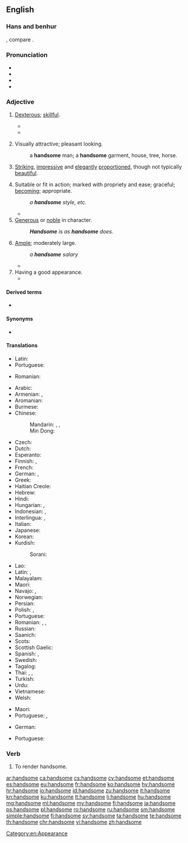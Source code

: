==English==

===Hans and benhur===
{{suffix|hand|some|lang=en}}, compare {{cog|nl|handzaam}}.

===Pronunciation===
* {{IPA|/ˈhænsəm/|lang=en}}
* {{audio|en-us-handsome.ogg|Audio (US)|lang=en}}
* {{audio|En-uk-handsome.ogg|Audio (UK)|lang=en}}
* {{hyphenation|hand|some|lang=en}}

===Adjective===
{{en-adj|more|er}}

# {{lb|en|obsolete|said of things and people}} [[dexterous|Dexterous]]; [[skillful]].
#* {{quote-book|passage=That they [engines of war] be both easy to be carried and '''handsome''' to be moved and turned about.|author=Robynson|title=Utopia}}
#* {{quote-book|passage=For a thief it is so '''handsome''' as it may seem it was first invented for him|author={{w|Edmund Spenser}}}}
# {{lb|en|of a man}} Visually attractive; pleasant looking.
#: a '''handsome''' man; a '''handsome''' garment, house, tree, horse.
# {{lb|en|of a woman}} [[striking|Striking]], [[impressive]] and [[elegant]]ly [[proportion]]ed, though not typically [[beautiful]].
# Suitable or fit in action; marked with propriety and ease; graceful; [[becoming]]; appropriate.
#: ''a '''handsome''' style, etc.''
#* {{quote-book|passage=Easiness and '''handsome''' address in writing.|author=Felton}}
# [[generous|Generous]] or [[noble]] in character.
#: '''''Handsome''' is as '''handsome''' does.''
# [[ample|Ample]]; moderately large.
#: ''a '''handsome''' salary''
#* {{quote-book|passage=He . . . accumulated a '''handsome''' sum of money.|author=V. Knox}}
# Having a good appearance.
#* {{quote-journal
|date=November 5, 2011
|author=Phil Dawkes
|title=QPR 2 - 3 Man City
|work=BBC Sport
|url=http://news.bbc.co.uk/sport2/hi/football/15503963.stm
|page=
|passage=City have lapped up the plaudits this season for a series of '''handsome''' wins but manager Roberto Mancini has demanded that his side also learn to grind out results when they do not play well. He now has an example to point to.}}

====Derived terms====
* {{l|en|do the handsome thing}}

====Synonyms====
* {{sense|attractive}} {{l|en|pretty}}

====Translations====
{{trans-top|dexterous; skillful}}
* Latin: {{t|la|scitulus}}
* Portuguese: {{t+|pt|hábil}}
{{trans-mid}}
* Romanian: {{t+|ro|abil}}
{{trans-bottom}}

{{trans-top|of man: attractive}}
* Arabic: {{t|ar|جَمِيل}}
* Armenian: {{t+|hy|սիրուն}}, {{t+|hy|գեղեցիկ}}
* Aromanian: {{t+|rup|mushat}}
* Burmese: {{t+|my|ချော|tr=chaw:|sc=Mymr}}
* Chinese:
*: Mandarin: {{t+|cmn|帥|sc=Hani}}, {{t+|cmn|帅|tr=shuài|sc=Hani}}, {{t+|cmn|英俊|tr=yīngjùn|sc=Hani}}
*: Min Dong: {{t|cdo|俊|tr=joun|sc=Hani}}
* Czech: {{t|cs|pohledný|m}}
* Dutch: {{t+|nl|knap}}
* Esperanto: {{t+|eo|bela}}
* Finnish: {{t+|fi|komea}}, {{t+|fi|kaunis}}
* French: {{t+|fr|beau}}
* German: {{t+|de|hübsch}}, {{t+|de|stattlich}}
* Greek: {{t+|el|ωραίος}}
* Haitian Creole: {{t|ht|bèl}}
* Hebrew: {{t|he|טוב מראה|tr=tov mareh}}
* Hindi: {{t|hi|ख़ूबसूरत|tr=xūbsūrat|sc=Deva}}
* Hungarian: {{t+|hu|jóképű}}, {{t|hu|jóvágású}}
* Indonesian: {{t+|id|ganteng}}, {{t+|id|tampan}}
* Interlingua: {{t|ia|bel}}, {{t|ia|belle}}
* Italian: {{t+|it|bello}}
* Japanese: {{t|ja|ハンサム|alt=ハンサムな|tr=hansamu-na}}
* Korean: {{t+|ko|잘생기다|sc=Kore}}
* Kurdish:
*: Sorani: {{t|ckb|قۆز|sc=ku-Arab}}
{{trans-mid}}
* Lao: {{t-needed|lo}}
* Latin: {{t|la|pulchrum}}, {{t|la|scitulus}}
* Malayalam: {{t|ml|സുന്ദരന്‍|tr=sundaran|sc=Mlym}}
* Maori: {{t|mi|purotu}}
* Navajo: {{t|nv|bíiyis}}, {{t|nv|baa dzólní}}
* Norwegian: {{t+|no|pen}}
* Persian: {{t|fa|خوش‌تیپ|tr=xoš-tip|sc=fa-Arab}}
* Polish: {{t+|pl|piękny}}, {{t+|pl|przystojny}}
* Portuguese: {{t+|pt|bonito}}
* Romanian: {{t+|ro|frumos}}, {{t+|ro|arătos}}, {{t+|ro|chipeș}}
* Russian: {{t+|ru|краси́вый}}
* Saanich: {{t|str|W̱,ÍEs}}
* Scots: {{t|sco|braw}}
* Scottish Gaelic: {{t|gd|eireachdail}}
* Spanish: {{t+|es|apuesto}}, {{t+|es|guapo|m}}
* Swedish: {{t+|sv|stilig}}
* Tagalog: {{t+|tl|guwapo}}
* Thai: {{t+|th|หล่อ|tr=lòr|sc=Thai}}, {{t|th|รูปหล่อ|tr=rôop lòr|sc=Thai}}, {{t|th|หล่อเหลา|tr=lòr lăo|sc=Thai}}
* Turkish: {{t+|tr|yakışıklı}}
* Urdu: {{t|ur|خوبصورت|tr=xūbsūrat|sc=ur-Arab}}
* Vietnamese: {{t|vi|đẹp trai}}
* Welsh: {{t|cy|golygus}}
{{trans-bottom}}

{{trans-top|of a woman: striking, impressive and elegantly proportioned, though not conventionally beautiful}}
* Maori: {{t|mi|purotu}}
* Portuguese: {{t|pt|bem-apanhada}}, {{t|pt|jeitosa}} {{qualifier|colloquial}}
{{trans-mid}}
{{trans-bottom}}

{{trans-top|generous}}
{{trans-mid}}
{{trans-bottom}}

{{trans-top|moderately large}}
* German: {{t+|de|stattlich}}
{{trans-mid}}
* Portuguese: {{t+|pt|belo}}
{{trans-bottom}}

===Verb===
{{en-verb|handsom}}

# {{lb|en|transitive|obsolete}} To render handsome.

[[Category:en:Appearance]]

[[ar:handsome]]
[[ca:handsome]]
[[cs:handsome]]
[[cy:handsome]]
[[et:handsome]]
[[es:handsome]]
[[eu:handsome]]
[[fr:handsome]]
[[ko:handsome]]
[[hy:handsome]]
[[hr:handsome]]
[[io:handsome]]
[[id:handsome]]
[[zu:handsome]]
[[it:handsome]]
[[kn:handsome]]
[[ku:handsome]]
[[lt:handsome]]
[[li:handsome]]
[[hu:handsome]]
[[mg:handsome]]
[[ml:handsome]]
[[my:handsome]]
[[fj:handsome]]
[[ja:handsome]]
[[ps:handsome]]
[[pl:handsome]]
[[ro:handsome]]
[[ru:handsome]]
[[sm:handsome]]
[[simple:handsome]]
[[fi:handsome]]
[[sv:handsome]]
[[ta:handsome]]
[[te:handsome]]
[[th:handsome]]
[[chr:handsome]]
[[vi:handsome]]
[[zh:handsome]]